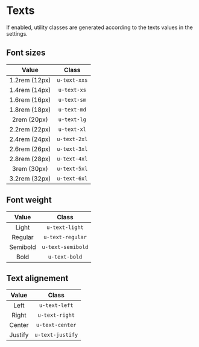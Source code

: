 <Meta title="Utilities/Texts" />

# Texts

If enabled, utility classes are generated according to the texts values in the settings.

## Font sizes

|     Value     |    Class     |
| :-----------: | :----------: |
| 1.2rem (12px) | `u-text-xxs` |
| 1.4rem (14px) | `u-text-xs`  |
| 1.6rem (16px) | `u-text-sm`  |
| 1.8rem (18px) | `u-text-md`  |
|  2rem (20px)  | `u-text-lg`  |
| 2.2rem (22px) | `u-text-xl`  |
| 2.4rem (24px) | `u-text-2xl` |
| 2.6rem (26px) | `u-text-3xl` |
| 2.8rem (28px) | `u-text-4xl` |
|  3rem (30px)  | `u-text-5xl` |
| 3.2rem (32px) | `u-text-6xl` |

## Font weight

|  Value   |       Class       |
| :------: | :---------------: |
|  Light   |  `u-text-light`   |
| Regular  | `u-text-regular`  |
| Semibold | `u-text-semibold` |
|   Bold   |   `u-text-bold`   |

## Text alignement

|  Value  |      Class       |
| :-----: | :--------------: |
|  Left   |  `u-text-left`   |
|  Right  |  `u-text-right`  |
| Center  | `u-text-center`  |
| Justify | `u-text-justify` |
